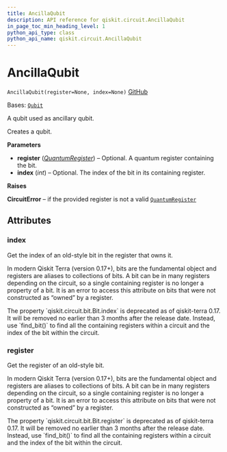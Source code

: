 ```yaml
---
title: AncillaQubit
description: API reference for qiskit.circuit.AncillaQubit
in_page_toc_min_heading_level: 1
python_api_type: class
python_api_name: qiskit.circuit.AncillaQubit
---
```


# AncillaQubit

<span id="qiskit.circuit.AncillaQubit" />

`AncillaQubit(register=None, index=None)` [GitHub](https://github.com/qiskit/qiskit/tree/stable/0.24/qiskit/circuit/quantumregister.py "view source code")

Bases: [`Qubit`](qiskit.circuit.Qubit "qiskit.circuit.quantumregister.Qubit")

A qubit used as ancillary qubit.

Creates a qubit.

**Parameters**

*   **register** ([*QuantumRegister*](qiskit.circuit.QuantumRegister "qiskit.circuit.QuantumRegister")) – Optional. A quantum register containing the bit.
*   **index** (*int*) – Optional. The index of the bit in its containing register.

**Raises**

**CircuitError** – if the provided register is not a valid [`QuantumRegister`](qiskit.circuit.QuantumRegister "qiskit.circuit.QuantumRegister")

## Attributes

<span id="qiskit.circuit.AncillaQubit.index" />

### index

Get the index of an old-style bit in the register that owns it.

In modern Qiskit Terra (version 0.17+), bits are the fundamental object and registers are aliases to collections of bits. A bit can be in many registers depending on the circuit, so a single containing register is no longer a property of a bit. It is an error to access this attribute on bits that were not constructed as “owned” by a register.

<Admonition title="Deprecated since version 0.17" type="danger">
  The property `qiskit.circuit.bit.Bit.index` is deprecated as of qiskit-terra 0.17. It will be removed no earlier than 3 months after the release date. Instead, use `find_bit()` to find all the containing registers within a circuit and the index of the bit within the circuit.
</Admonition>

<span id="qiskit.circuit.AncillaQubit.register" />

### register

Get the register of an old-style bit.

In modern Qiskit Terra (version 0.17+), bits are the fundamental object and registers are aliases to collections of bits. A bit can be in many registers depending on the circuit, so a single containing register is no longer a property of a bit. It is an error to access this attribute on bits that were not constructed as “owned” by a register.

<Admonition title="Deprecated since version 0.17" type="danger">
  The property `qiskit.circuit.bit.Bit.register` is deprecated as of qiskit-terra 0.17. It will be removed no earlier than 3 months after the release date. Instead, use `find_bit()` to find all the containing registers within a circuit and the index of the bit within the circuit.
</Admonition>

